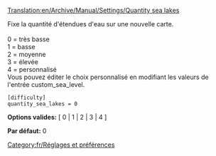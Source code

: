 [[Translation:en/Archive/Manual/Settings/Quantity sea lakes]]


Fixe la quantité d'étendues d'eau sur une nouvelle carte.<br><br>
0 = très basse<br>
1 = basse<br>
2 = moyenne<br>
3 = élevée<br>
4 = personnalisé<br>
Vous pouvez éditer le choix personnalisé en modifiant les valeurs de l'entrée custom_sea_level.

<pre>
[difficulty]
quantity_sea_lakes = 0
</pre>

'''Options valides:''' [ 0 | 1 | 2 | 3 | 4 ]

'''Par défaut:''' 0


[[Category:fr/Réglages et préférences]]
